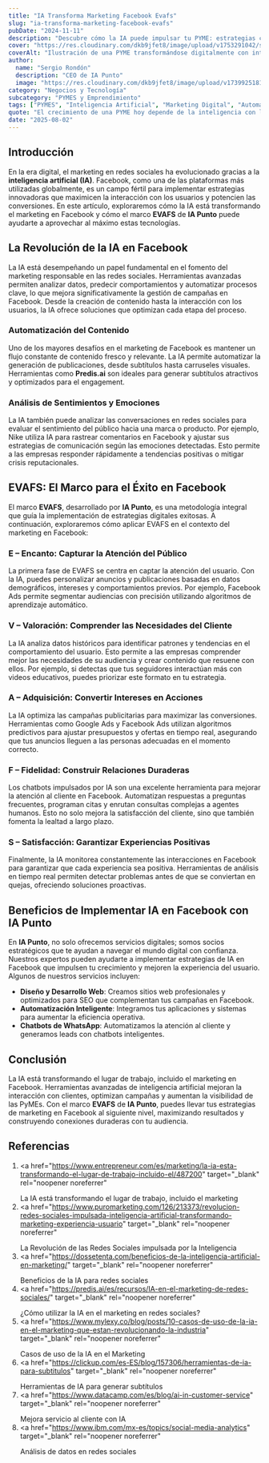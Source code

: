 ```yaml
---
title: "IA Transforma Marketing Facebook Evafs"
slug: "ia-transforma-marketing-facebook-evafs"
pubDate: "2024-11-11"
description: "Descubre cómo la IA puede impulsar tu PYME: estrategias concretas de marketing, automatización y datos para aumentar ventas."
cover: "https://res.cloudinary.com/dkb9jfet8/image/upload/v1753291042/small-business_kk56r6.jpg"
coverAlt: "Ilustración de una PYME transformándose digitalmente con inteligencia artificial."
author:
  name: "Sergio Rondón"
  description: "CEO de IA Punto"
  image: "https://res.cloudinary.com/dkb9jfet8/image/upload/v1739925181/sergio_gdcaeh.png"
category: "Negocios y Tecnología"
subcategory: "PYMES y Emprendimiento"
tags: ["PYMES", "Inteligencia Artificial", "Marketing Digital", "Automatización", "Ventas"]
quote: "El crecimiento de una PYME hoy depende de la inteligencia con la que se aplican datos, IA y estrategia. — Sergio Rondón"
date: "2025-08-02"
---
```




<h2 id="introduccion">Introducción</h2>

En la era digital, el marketing en redes sociales ha evolucionado gracias a la <strong>inteligencia artificial (IA)</strong>. Facebook, como una de las plataformas más utilizadas globalmente, es un campo fértil para implementar estrategias innovadoras que maximicen la interacción con los usuarios y potencien las conversiones. En este artículo, exploraremos cómo la IA está transformando el marketing en Facebook y cómo el marco <strong>EVAFS</strong> de <strong>IA Punto</strong> puede ayudarte a aprovechar al máximo estas tecnologías.

<h2 id="revolucion-ia-facebook">La Revolución de la IA en Facebook</h2>

La IA está desempeñando un papel fundamental en el fomento del marketing responsable en las redes sociales. Herramientas avanzadas permiten analizar datos, predecir comportamientos y automatizar procesos clave, lo que mejora significativamente la gestión de campañas en Facebook. Desde la creación de contenido hasta la interacción con los usuarios, la IA ofrece soluciones que optimizan cada etapa del proceso.

<h3 id="automatizacion-contenido">Automatización del Contenido</h3>
<p>
  Uno de los mayores desafíos en el marketing de Facebook es mantener un flujo
  constante de contenido fresco y relevante. La IA permite automatizar la
  generación de publicaciones, desde subtítulos hasta carruseles visuales.
  Herramientas como <strong>Predis.ai</strong> son ideales para generar
  subtítulos atractivos y optimizados para el engagement.
</p>

<h3 id="analisis-sentimientos">Análisis de Sentimientos y Emociones</h3>
<p>
  La IA también puede analizar las conversaciones en redes sociales para evaluar
  el sentimiento del público hacia una marca o producto. Por ejemplo, Nike
  utiliza IA para rastrear comentarios en Facebook y ajustar sus estrategias de
  comunicación según las emociones detectadas. Esto permite a las empresas
  responder rápidamente a tendencias positivas o mitigar crisis reputacionales.
</p>

<h2 id="evafs-marco-exito-facebook">
  EVAFS: El Marco para el Éxito en Facebook
</h2>

El marco <strong>EVAFS</strong>, desarrollado por <strong>IA Punto</strong>, es una metodología integral que guía la implementación de estrategias digitales exitosas. A continuación, exploraremos cómo aplicar EVAFS en el contexto del marketing en Facebook:

<h3 id="encanto-capturar-atencion">
  E – Encanto: Capturar la Atención del Público
</h3>
<p>
  La primera fase de EVAFS se centra en captar la atención del usuario. Con la
  IA, puedes personalizar anuncios y publicaciones basadas en datos
  demográficos, intereses y comportamientos previos. Por ejemplo, Facebook Ads
  permite segmentar audiencias con precisión utilizando algoritmos de
  aprendizaje automático.
</p>

<h3 id="valoracion-comprender-necesidades">
  V – Valoración: Comprender las Necesidades del Cliente
</h3>
<p>
  La IA analiza datos históricos para identificar patrones y tendencias en el
  comportamiento del usuario. Esto permite a las empresas comprender mejor las
  necesidades de su audiencia y crear contenido que resuene con ellos. Por
  ejemplo, si detectas que tus seguidores interactúan más con videos educativos,
  puedes priorizar este formato en tu estrategia.
</p>

<h3 id="adquisicion-convertir-intereses">
  A – Adquisición: Convertir Intereses en Acciones
</h3>
<p>
  La IA optimiza las campañas publicitarias para maximizar las conversiones.
  Herramientas como Google Ads y Facebook Ads utilizan algoritmos predictivos
  para ajustar presupuestos y ofertas en tiempo real, asegurando que tus
  anuncios lleguen a las personas adecuadas en el momento correcto.
</p>

<h3 id="fidelidad-relaciones-duraderas">
  F – Fidelidad: Construir Relaciones Duraderas
</h3>
<p>
  Los chatbots impulsados por IA son una excelente herramienta para mejorar la
  atención al cliente en Facebook. Automatizan respuestas a preguntas
  frecuentes, programan citas y enrutan consultas complejas a agentes humanos.
  Esto no solo mejora la satisfacción del cliente, sino que también fomenta la
  lealtad a largo plazo.
</p>

<h3 id="satisfaccion-experiencias-positivas">
  S – Satisfacción: Garantizar Experiencias Positivas
</h3>
<p>
  Finalmente, la IA monitorea constantemente las interacciones en Facebook para
  garantizar que cada experiencia sea positiva. Herramientas de análisis en
  tiempo real permiten detectar problemas antes de que se conviertan en quejas,
  ofreciendo soluciones proactivas.
</p>

<h2 id="beneficios-implementar-ia-facebook">
  Beneficios de Implementar IA en Facebook con IA Punto
</h2>

En <strong>IA Punto</strong>, no solo ofrecemos servicios digitales; somos socios estratégicos que te ayudan a navegar el mundo digital con confianza. Nuestros expertos pueden ayudarte a implementar estrategias de IA en Facebook que impulsen tu crecimiento y mejoren la experiencia del usuario. Algunos de nuestros servicios incluyen:

<ul>
  <li>
    <strong>Diseño y Desarrollo Web</strong>: Creamos sitios web profesionales y
    optimizados para SEO que complementan tus campañas en Facebook.
  </li>
  <li>
    <strong>Automatización Inteligente</strong>: Integramos tus aplicaciones y
    sistemas para aumentar la eficiencia operativa.
  </li>
  <li>
    <strong>Chatbots de WhatsApp</strong>: Automatizamos la atención al cliente
    y generamos leads con chatbots inteligentes.
  </li>
</ul>

<h2 id="conclusion">Conclusión</h2>

La IA está transformando el lugar de trabajo, incluido el marketing en Facebook. Herramientas avanzadas de inteligencia artificial mejoran la interacción con clientes, optimizan campañas y aumentan la visibilidad de las PyMEs. Con el marco <strong>EVAFS</strong> de <strong>IA Punto</strong>, puedes llevar tus estrategias de marketing en Facebook al siguiente nivel, maximizando resultados y construyendo conexiones duraderas con tu audiencia.

<h2 id="referencias">Referencias</h2>

1. <a
     href="https://www.entrepreneur.com/es/marketing/la-ia-esta-transformando-el-lugar-de-trabajo-incluido-el/487200"
     target="_blank"
     rel="noopener noreferrer"
   >
     La IA está transformando el lugar de trabajo, incluido el marketing
   </a>
2. <a
     href="https://www.puromarketing.com/126/213373/revolucion-redes-sociales-impulsada-inteligencia-artificial-transformando-marketing-experiencia-usuario"
     target="_blank"
     rel="noopener noreferrer"
   >
     La Revolución de las Redes Sociales impulsada por la Inteligencia
   </a>
3. <a
     href="https://dossetenta.com/beneficios-de-la-inteligencia-artificial-en-marketing/"
     target="_blank"
     rel="noopener noreferrer"
   >
     Beneficios de la IA para redes sociales
   </a>
4. <a
     href="https://predis.ai/es/recursos/IA-en-el-marketing-de-redes-sociales/"
     target="_blank"
     rel="noopener noreferrer"
   >
     ¿Cómo utilizar la IA en el marketing en redes sociales?
   </a>
5. <a
     href="https://www.mylexy.co/blog/posts/10-casos-de-uso-de-la-ia-en-el-marketing-que-estan-revolucionando-la-industria"
     target="_blank"
     rel="noopener noreferrer"
   >
     Casos de uso de la IA en el Marketing
   </a>
6. <a
     href="https://clickup.com/es-ES/blog/157306/herramientas-de-ia-para-subtitulos"
     target="_blank"
     rel="noopener noreferrer"
   >
     Herramientas de IA para generar subtítulos
   </a>
7. <a
     href="https://www.datacamp.com/es/blog/ai-in-customer-service"
     target="_blank"
     rel="noopener noreferrer"
   >
     Mejora servicio al cliente con IA
   </a>
8. <a
     href="https://www.ibm.com/mx-es/topics/social-media-analytics"
     target="_blank"
     rel="noopener noreferrer"
   >
     Análisis de datos en redes sociales
   </a>

